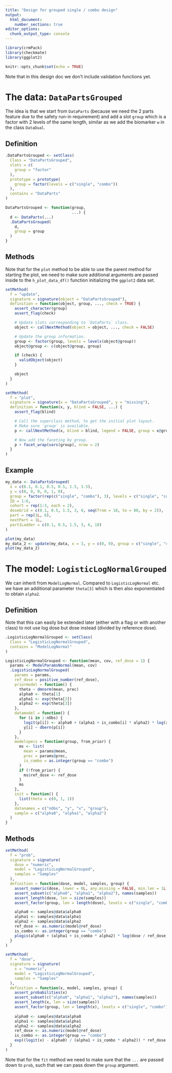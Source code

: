 ```yaml
---
title: "Design for grouped single / combo design"
output:
  html_document:
    number_sections: true
editor_options: 
  chunk_output_type: console
---
```


```r
library(crmPack)
library(checkmate)
library(ggplot2)

knitr::opts_chunk$set(echo = TRUE)
```

Note that in this design doc we don't include validation functions yet.

# The data: `DataPartsGrouped`

The idea is that we start from `DataParts` (because we need the 2 parts feature 
due to the safety run-in requirement) and add a slot `group` which is a factor 
with 2 levels of the same length, similar as we add the biomarker `w` in the 
class `DataDual`.

## Definition

```r
.DataPartsGrouped <- setClass(
  Class = "DataPartsGrouped",
  slots = c(
    group = "factor"
  ),
  prototype = prototype(
    group = factor(levels = c("single", "combo"))
  ),
  contains = "DataParts"
)

DataPartsGrouped <- function(group,
                             ...) {
  d <- DataParts(...)
  .DataPartsGrouped(
    d,
    group = group
  )
}
```

## Methods

Note that for the `plot` method to be able to use the parent method for starting
the plot, we need to make sure additional arguments are passed inside to the
`h_plot_data_df()` function initializing the `ggplot2` data set.

```r
setMethod(
  f = "update",
  signature = signature(object = "DataPartsGrouped"),
  definition = function(object, group, ..., check = TRUE) {
    assert_character(group)
    assert_flag(check)

    # Update slots corresponding to `DataParts` class.
    object <- callNextMethod(object = object, ..., check = FALSE)

    # Update the group information.
    group <- factor(group, levels = levels(object@group))
    object@group <- c(object@group, group)

    if (check) {
      validObject(object)
    }

    object
  }
)

setMethod(
  f = "plot",
  signature = signature(x = "DataPartsGrouped", y = "missing"),
  definition = function(x, y, blind = FALSE, ...) {
    assert_flag(blind)

    # Call the superclass method, to get the initial plot layout.
    # Make sure `group` is available.
    p <- callNextMethod(x, blind = blind, legend = FALSE, group = x@group, ...)

    # Now add the faceting by group.
    p + facet_wrap(vars(group), nrow = 2)
  }
)
```

## Example

```r
my_data <- DataPartsGrouped(
  x = c(0.1, 0.1, 0.5, 0.5, 1.5, 1.5),
  y = c(0, 0, 0, 0, 1, 0),
  group = factor(rep(c("single", "combo"), 3), levels = c("single", "combo")),
  ID = 1:6,
  cohort = rep(1:3, each = 2),
  doseGrid = c(0.1, 0.5, 1.5, 3, 6, seq(from = 10, to = 80, by = 2)),
  part = rep(1L, 6),
  nextPart = 1L,
  part1Ladder = c(0.1, 0.5, 1.5, 3, 6, 10)
)

plot(my_data)
my_data_2 <- update(my_data, x = 3, y = c(0, 0), group = c("single", "combo"))
plot(my_data_2)
```

# The model: `LogisticLogNormalGrouped`

We can inherit from `ModelLogNormal`. Compared to `LogisticLogNormal` etc.
we have an additional parameter `theta[3]` which is then also exponentiated to 
obtain `alpha2`.

## Definition

Note that this can easily be extended later (either with a flag or with another
class) to not use log dose but dose instead (divided by reference dose).

```r
.LogisticLogNormalGrouped <- setClass(
  Class = "LogisticLogNormalGrouped",
  contains = "ModelLogNormal"
)

LogisticLogNormalGrouped <- function(mean, cov, ref_dose = 1) {
  params <- ModelParamsNormal(mean, cov)
  .LogisticLogNormalGrouped(
    params = params,
    ref_dose = positive_number(ref_dose),
    priormodel = function() {
      theta ~ dmnorm(mean, prec)
      alpha0 <- theta[1]
      alpha1 <- exp(theta[2])
      alpha2 <- exp(theta[3])
    },
    datamodel = function() {
      for (i in 1:nObs) {
        logit(p[i]) <- alpha0 + (alpha1 + is_combo[i] * alpha2) * log(x[i] / ref_dose)
        y[i] ~ dbern(p[i])
      }
    },
    modelspecs = function(group, from_prior) {
      ms <- list(
        mean = params@mean, 
        prec = params@prec,
        is_combo = as.integer(group == "combo")
      )
      if (!from_prior) {
        ms$ref_dose <- ref_dose
      }
      ms
    },
    init = function() {
      list(theta = c(0, 1, 1))
    },
    datanames = c("nObs", "y", "x", "group"),
    sample = c("alpha0", "alpha1", "alpha2")
  )
}
```

## Methods

```r
setMethod(
  f = "prob",
  signature = signature(
    dose = "numeric",
    model = "LogisticLogNormalGrouped",
    samples = "Samples"
  ),
  definition = function(dose, model, samples, group) {
    assert_numeric(dose, lower = 0L, any.missing = FALSE, min.len = 1L)
    assert_subset(c("alpha0", "alpha1", "alpha2"), names(samples))
    assert_length(dose, len = size(samples))
    assert_factor(group, len = length(dose), levels = c("single", "combo"))

    alpha0 <- samples@data$alpha0
    alpha1 <- samples@data$alpha1
    alpha2 <- samples@data$alpha2
    ref_dose <- as.numeric(model@ref_dose)
    is_combo <- as.integer(group == "combo")
    plogis(alpha0 + (alpha1 + is_combo * alpha2) * log(dose / ref_dose))
  }
)

setMethod(
  f = "dose",
  signature = signature(
    x = "numeric",
    model = "LogisticLogNormalGrouped",
    samples = "Samples"
  ),
  definition = function(x, model, samples, group) {
    assert_probabilities(x)
    assert_subset(c("alpha0", "alpha1", "alpha2"), names(samples))
    assert_length(x, len = size(samples))
    assert_factor(group, len = length(x), levels = c("single", "combo"))
    
    alpha0 <- samples@data$alpha0
    alpha1 <- samples@data$alpha1
    alpha2 <- samples@data$alpha2
    ref_dose <- as.numeric(model@ref_dose)
    is_combo <- as.integer(group == "combo")
    exp((logit(x) - alpha0) / (alpha1 + is_combo * alpha2)) * ref_dose
  }
)
```

Note that for the `fit` method we need to make sure that the `...` are passed down to `prob`,
such that we can pass down the `group` argument.


